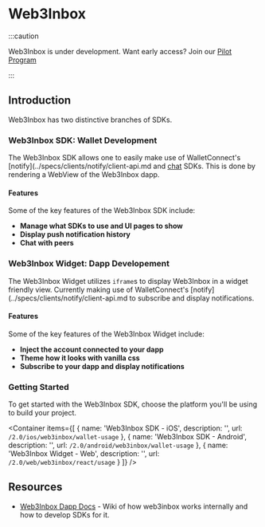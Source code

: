 
# Web3Inbox

:::caution

Web3Inbox is under development. Want early access? Join our [Pilot Program](https://walletconnect.com/partners)

:::


## Introduction

Web3Inbox has two distinctive branches of SDKs.

### Web3Inbox SDK: Wallet Development

The Web3Inbox SDK allows one to easily make use of WalletConnect's [notify](../specs/clients/notify/client-api.md and [chat](../specs/clients/chat/client-api.md) SDKs. This is done by rendering a WebView of the Web3Inbox dapp.

#### Features

Some of the key features of the Web3Inbox SDK include:

- **Manage what SDKs to use and UI pages to show**
- **Display push notification history**
- **Chat with peers**

### Web3Inbox Widget: Dapp Developement
The Web3Inbox Widget utilizes `iframe`s to display  Web3Inbox in a widget friendly view. Currently making use of WalletConnect's [notify](../specs/clients/notify/client-api.md to subscribe and display notifications.

#### Features
Some of the key features of the Web3Inbox Widget include:

- **Inject the account connected to your dapp**
- **Theme how it looks with vanilla css**
- **Subscribe to your dapp and display notifications**



### Getting Started

To get started with the Web3Inbox SDK, choose the platform you'll be using to build your project. 

<Container
  items={[
    {
      name: 'Web3Inbox SDK - iOS',
      description: '',
      url: `/2.0/ios/web3inbox/wallet-usage`
    },
    {
      name: 'Web3Inbox SDK - Android',
      description: '',
      url: `/2.0/android/web3inbox/wallet-usage`
    },
		{
      name: 'Web3Inbox Widget - Web',
      description: '',
      url: `/2.0/web/web3inbox/react/usage`
		}
  ]}
/>


## Resources

- [Web3Inbox Dapp Docs](https://github.com/WalletConnect/web3inbox/wiki) - Wiki of how web3inbox works internally and how to develop SDKs for it.
